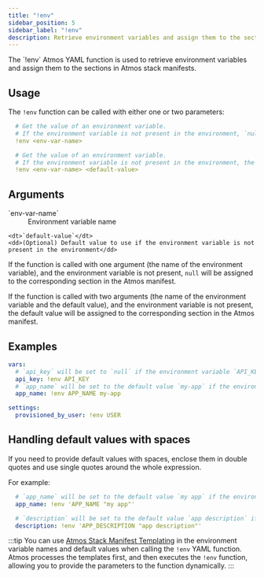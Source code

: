 ```yaml
---
title: "!env"
sidebar_position: 5
sidebar_label: "!env"
description: Retrieve environment variables and assign them to the sections in Atmos stack manifests
---
```



<Intro>
    The `!env` Atmos YAML function is used to retrieve environment variables
    and assign them to the sections in Atmos stack manifests.
</Intro>

## Usage

The `!env` function can be called with either one or two parameters:

```yaml
  # Get the value of an environment variable.
  # If the environment variable is not present in the environment, `null` will be assigned
  !env <env-var-name>

  # Get the value of an environment variable.
  # If the environment variable is not present in the environment, the `default-value` will be assigned
  !env <env-var-name> <default-value>
```

## Arguments

<dl>
    <dt>`env-var-name`</dt>
    <dd>
        Environment variable name
    </dd>

    <dt>`default-value`</dt>
    <dd>(Optional) Default value to use if the environment variable is not present in the environment</dd>
</dl>

If the function is called with one argument (the name of the environment variable), and the environment variable is
not present, `null` will be assigned to the corresponding section in the Atmos manifest.

If the function is called with two arguments (the name of the environment variable and the default value), and the
environment variable is not present, the default value will be assigned to the corresponding section in the Atmos manifest.

## Examples

```yaml
vars:
  # `api_key` will be set to `null` if the environment variable `API_KEY` is not present in the environment
  api_key: !env API_KEY
  # `app_name` will be set to the default value `my-app` if the environment variable `APP_NAME` is not present in the environment
  app_name: !env APP_NAME my-app

settings:
  provisioned_by_user: !env USER
```

## Handling default values with spaces

If you need to provide default values with spaces, enclose them in double quotes and use single quotes around the whole expression.

For example:

```yaml
  # `app_name` will be set to the default value `my app` if the environment variable `APP_NAME` is not present in the environment
  app_name: !env 'APP_NAME "my app"'

  # `description` will be set to the default value `app description` if the environment variable `APP_DESCRIPTION` is not present in the environment
  description: !env 'APP_DESCRIPTION "app description"'
```

:::tip
You can use [Atmos Stack Manifest Templating](/core-concepts/stacks/templates) in the environment variable names and default values when calling the `!env` YAML function.
Atmos processes the templates first, and then executes the `!env` function, allowing you to provide the parameters to
the function dynamically.
:::
